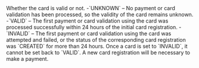 <ResponseField name="Validity" type="string" >    
Whether the card is valid or not.  
-`UNKNOWN` – No payment or card validation has been processed, so the validity of the card remains unknown.  
-`VALID` – The first payment or card validation using the card was processed successfully within 24 hours of the initial card registration.  
-`INVALID` – The first payment or card validation using the card was attempted and failed, or the status of the corresponding card registration was `CREATED` for more than 24 hours.  
Once a card is set to `INVALID`, it cannot be set back to `VALID`. A new card registration will be necessary to make a payment.  
</ResponseField>